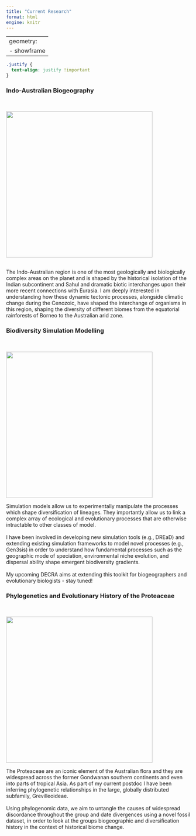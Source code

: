 ```yaml
---
title: "Current Research"
format: html
engine: knitr
---
```


---
geometry:
  - showframe
---

```css
.justify {
  text-align: justify !important
}
```

::: justify
### Indo-Australian Biogeography {.centrehead}

<br />

![](pictures/sundasahul.png){width="400" fig-align="center"}

<br /> The Indo-Australian region is one of the most geologically and biologically complex areas on the planet and is shaped by the historical isolation of the Indian subcontinent and Sahul and dramatic biotic interchanges upon their more recent connections with Eurasia. I am deeply interested in understanding how these dynamic tectonic processes, alongside climatic change during the Cenozoic, have shaped the interchange of organisms in this region, shaping the diversity of different biomes from the equatorial rainforests of Borneo to the Australian arid zone.

### Biodiversity Simulation Modelling {.centrehead}

<br />

![](pictures/Figure_2_.jpg){width="400" fig-align="center"}

Simulation models allow us to experimentally manipulate the processes which shape diversification of lineages. They importantly allow us to link a complex array of ecological and evolutionary processes that are otherwise intractable to other classes of model. <br /> <br /> I have been involved in developing new simulation tools (e.g., DREaD) and extending existing simulation frameworks to model novel processes (e.g., Gen3sis) in order to understand how fundamental processes such as the geographic mode of speciation, environmental niche evolution, and dispersal ability shape emergent biodiversity gradients. <br /> <br /> My upcoming DECRA aims at extending this toolkit for biogeographers and evolutionary biologists - stay tuned!

### Phylogenetics and Evolutionary History of the Proteaceae {.centrehead}

<br />

![](pictures/phylogeny_.jpg){width="400" fig-align="center"}

The Proteaceae are an iconic element of the Australian flora and they are widespread across the former Gondwanan southern continents and even into parts of tropical Asia. As part of my current postdoc I have been inferring phylogenetic relationships in the large, globally distributed subfamily, Grevilleoideae. <br /><br /> Using phylogenomic data, we aim to untangle the causes of widespread discordance throughout the group and date divergences using a novel fossil dataset, in order to look at the groups biogeographic and diversification history in the context of historical biome change.
:::
